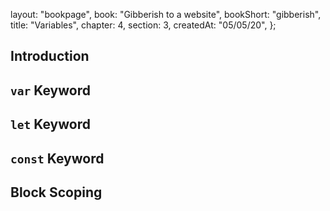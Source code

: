   layout: "bookpage",
  book: "Gibberish to a website",
  bookShort: "gibberish",
  title: "Variables",
  chapter: 4,
  section: 3,
  createdAt: "05/05/20",
};

## Introduction

## `var` Keyword

## `let` Keyword

## `const` Keyword

## Block Scoping
